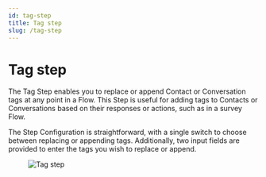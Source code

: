 ```yaml
---
id: tag-step
title: Tag step
slug: /tag-step
---
```


# Tag step

The Tag Step enables you to replace or append Contact or Conversation tags at any point in a Flow. This Step is useful for adding tags to Contacts or Conversations based on their responses or actions, such as in a survey Flow.

The Step Configuration is straightforward, with a single switch to choose between replacing or appending tags. Additionally, two input fields are provided to enter the tags you wish to replace or append.

<figure>
  <img
    src='https://hilos-media.s3.us-east-2.amazonaws.com/documentation/userdocs/using-hilos/reference/flows/tag-step/tag.png'
    alt='Tag step'
  />
</figure>
